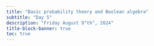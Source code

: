 ```yaml
---
title: "Basic probability theory and Boolean algebra"
subtitle: "Day 5"
description: "Friday August 9^th^, 2024"
title-block-banner: true
toc: true
---
```

